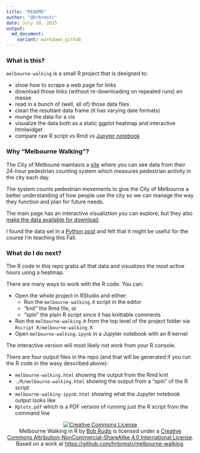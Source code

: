 ```yaml
---
title: "README"
author: "@hrbrmstr"
date: July 10, 2015
output:
  md_document:
    variant: markdown_github
---
```


### What is this?

`melbourne-walking` is a small R project that is designed to:

- show how to scrape a web page for links
- download those links (without re-downloading on repeated runs) en masse
- read in a bunch of (well, all of) those data files
- clean the resultant data frame (it has varying date formats)
- munge the data for a vis 
- visualize the data both as a static ggplot heatmap and interactive htmlwidget
- compare raw R script vs Rmd vs [Jupyter notebook](https://jupyter.org/)

### Why "Melbourne Walking"?

The City of Melboune maintains a [site](http://www.pedestrian.melbourne.vic.gov.au/) where you can see data from their 24-hour pedestrian counting system which measures pedestrian activity in the city each day.

The system counts pedestrian movements to give the City of Melbourne a better understanding of how people use the city so we can manage the way they function and plan for future needs. 

The main page has an interactive visualiztion you can explore, but they also [make the data available for download](http://www.pedestrian.melbourne.vic.gov.au/datadownload.html). 

I found the data set in a [Python post](http://myownhat.blogspot.com/2015/07/quick-example-heat-map-of-pedestrian.html) and felt that it might be useful for the course I'm teaching this Fall.

### What do I do next?

The R code in this repo grabs all that data and visualizes the most active hours using a heatmap. 

There are many ways to work with the R code. You can:

- Open the whole project in RStudio and either:
     - Run the `melbourne-walking.R` script in the editor
     - "knit" the Rmd file, or 
     - "spin" the plain R script since it has knittable comments
- Run the `melbourne-walking.R` from the top level of the project folder via `Rscript R/melbourne-walking.R`
- Open `melbourne-walking.ipynb` in a Jupyter notebook with an R kernel

The interactive version will most likely not work from your R console.

There are four output files in the repo (and that will be generated if you run the R code in the wasy described above):

- `melbourne-walking.html` showing the output from the Rmd knit
- `./R/melbourne-walking.html` showing the output from a "spin" of the R script
- `melbourne-walking-ipynb.html` showing what the Jupyter notebook output looks like
- `Rplots.pdf` which is a PDF version of running just the R script from the command line

<center>
<a rel="license" href="http://creativecommons.org/licenses/by-nc-sa/4.0/"><img alt="Creative Commons License" style="border-width:0" src="https://i.creativecommons.org/l/by-nc-sa/4.0/88x31.png" /></a><br /><span xmlns:dct="http://purl.org/dc/terms/" property="dct:title">Melbourne Walking in R</span> by <a xmlns:cc="http://creativecommons.org/ns#" href="https://github.com/hrbrmstr/melbourne-walking" property="cc:attributionName" rel="cc:attributionURL">Bob Rudis</a> is licensed under a <a rel="license" href="http://creativecommons.org/licenses/by-nc-sa/4.0/">Creative Commons Attribution-NonCommercial-ShareAlike 4.0 International License</a>.<br />Based on a work at <a xmlns:dct="http://purl.org/dc/terms/" href="https://github.com/hrbrmstr/melbourne-walking" rel="dct:source">https://github.com/hrbrmstr/melbourne-walking</a>.
</center>